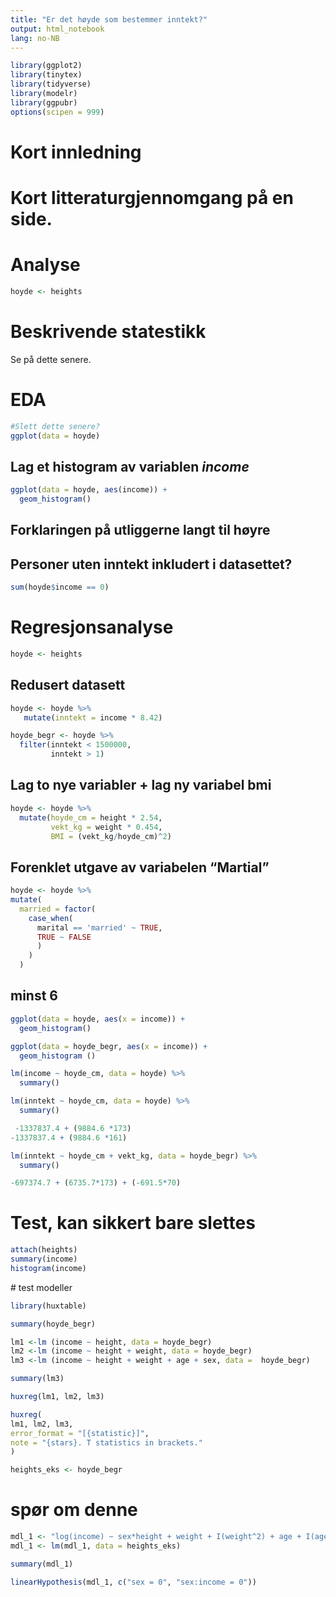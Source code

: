 ```yaml
---
title: "Er det høyde som bestemmer inntekt?"
output: html_notebook
lang: no-NB
---
```


```r
library(ggplot2)
library(tinytex)
library(tidyverse)
library(modelr)
library(ggpubr)
options(scipen = 999)
```

# Kort innledning 

# Kort litteraturgjennomgang på en side.

# Analyse

```r
hoyde <- heights
```

# Beskrivende statestikk
Se på dette senere. 

# EDA

```r
#Slett dette senere?
ggplot(data = hoyde)
```


## Lag et histogram av variablen *income*

```r
ggplot(data = hoyde, aes(income)) +
  geom_histogram()
```

## Forklaringen på utliggerne langt til høyre

## Personer uten inntekt inkludert i datasettet? 

```r
sum(hoyde$income == 0)
```


# Regresjonsanalyse

```r
hoyde <- heights
```

## Redusert datasett 

```r
hoyde <- hoyde %>% 
   mutate(inntekt = income * 8.42)

```


```r
hoyde_begr <- hoyde %>%  
  filter(inntekt < 1500000,
         inntekt > 1)
```


## Lag to nye variabler + lag ny variabel bmi

```r
hoyde <- hoyde %>% 
  mutate(hoyde_cm = height * 2.54,
         vekt_kg = weight * 0.454,
         BMI = (vekt_kg/hoyde_cm)^2)
```


## Forenklet utgave av variabelen "Martial"

```r
hoyde <- hoyde %>% 
mutate(
  married = factor(
    case_when(
      marital == 'married' ~ TRUE,
      TRUE ~ FALSE
      )
    )
  )
```

## minst 6 

```r
ggplot(data = hoyde, aes(x = income)) + 
  geom_histogram()
```

```r
ggplot(data = hoyde_begr, aes(x = income)) + 
  geom_histogram ()
```


```r
lm(income ~ hoyde_cm, data = hoyde) %>%  
  summary()
```

```r
lm(inntekt ~ hoyde_cm, data = hoyde) %>% 
  summary()
```


```r
 -1337837.4 + (9884.6 *173)
-1337837.4 + (9884.6 *161)
```
```r
lm(inntekt ~ hoyde_cm + vekt_kg, data = hoyde_begr) %>% 
  summary()
```


```r
-697374.7 + (6735.7*173) + (-691.5*70)
```



# Test, kan sikkert bare slettes 
```r
attach(heights)
summary(income)
histogram(income)
```

 
 
 # test modeller 
 
```r
library(huxtable)
```
 
```r
summary(hoyde_begr)
```

```r
lm1 <-lm (income ~ height, data = hoyde_begr)
lm2 <-lm (income ~ height + weight, data = hoyde_begr)
lm3 <-lm (income ~ height + weight + age + sex, data =  hoyde_begr)
```

```r
summary(lm3)
```

```r
huxreg(lm1, lm2, lm3)
```

```r
huxreg(
lm1, lm2, lm3,
error_format = "[{statistic}]",
note = "{stars}. T statistics in brackets."
)
```

```r
heights_eks <- hoyde_begr
```

# spør om denne  

```r
mdl_1 <- "log(income) ~ sex*height + weight + I(weight^2) + age + I(age^2)"
mdl_1 <- lm(mdl_1, data = heights_eks)
```

```r
summary(mdl_1)
```


```r
linearHypothesis(mdl_1, c("sex = 0", "sex:income = 0"))
```

